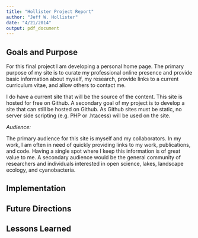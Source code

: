 ```yaml
---
title: "Hollister Project Report"
author: "Jeff W. Hollister"
date: "4/21/2014"
output: pdf_document
---
```


## Goals and Purpose

For this final project I am developing a personal home page.  The primary purpose of my site is to curate my professional online presence and provide basic information about myself, my research, provide links to a current curriculum vitae, and allow others to contact me. 

I do have a current site that will be the source of the content.  This site is hosted for free on Github.  A secondary goal of my project is to develop a site that can still be hosted on Github.  As Github sites must be static, no server side scripting (e.g. PHP or .htacess) will be used on the site.

*Audience:*

The primary audience for this site is myself and my collaborators.  In my work, I am often in need of quickly providing links to my work, publications, and code.  Having a single spot where I keep this information is of great value to me.  A secondary audience would be the general community of researchers and individuals interested in open science, lakes, landscape ecology, and cyanobacteria.   

## Implementation


## Future Directions

## Lessons Learned